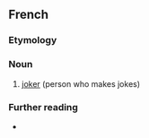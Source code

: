 ==French==

===Etymology===
{{suffix|blaguer|eur|lang=fr}}

===Noun===
{{fr-noun|m|f=blagueuse}}

# [[joker]] (person who makes jokes)

===Further reading===
* {{R:TLFi}}